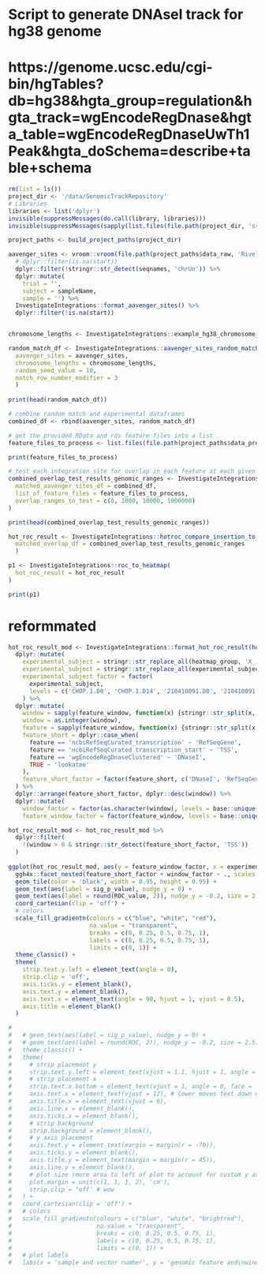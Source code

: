 
# Script to generate DNAseI track for hg38 genome
# https://genome.ucsc.edu/cgi-bin/hgTables?db=hg38&hgta_group=regulation&hgta_track=wgEncodeRegDnase&hgta_table=wgEncodeRegDnaseUwTh1Peak&hgta_doSchema=describe+table+schema

````r
rm(list = ls())
project_dir <- '/data/GenomicTrackRepository'
# Libraries
libraries <- list('dplyr')
invisible(suppressMessages(do.call(library, libraries)))
invisible(suppressMessages(sapply(list.files(file.path(project_dir, 'src', 'Rlib'), pattern = "utils.R", full.names = TRUE), source)))

project_paths <- build_project_paths(project_dir)
````


```r

aavenger_sites <- vroom::vroom(file.path(project_paths$data_raw, 'RivellaHeatMapSites.tsv.gz')) %>%
  # dplyr::filter(is.na(start))
  dplyr::filter(!stringr::str_detect(seqnames, 'chrUn')) %>%
  dplyr::mutate(
    trial = '',
    subject = sampleName,
    sample = '') %>%
  InvestigateIntegrations::format_aavenger_sites() %>%
  dplyr::filter(!is.na(start))


chromosome_lengths <- InvestigateIntegrations::example_hg38_chromosome_lengths

random_match_df <- InvestigateIntegrations::aavenger_sites_random_match(
  aavenger_sites = aavenger_sites,
  chromosome_lengths = chromosome_lengths,
  random_seed_value = 10,
  match_row_number_modifier = 3
  )
  
print(head(random_match_df))

# combine random match and experimental dataframes
combined_df <- rbind(aavenger_sites, random_match_df)

# get the provided RData and rds feature files into a list
feature_files_to_process <- list.files(file.path(project_paths$data_processed, 'hg38'), pattern = ".rds", full.names = TRUE)

print(feature_files_to_process)

# test each integration site for overlap in each feature at each given overlap 
combined_overlap_test_results_genomic_ranges <- InvestigateIntegrations::test_for_overlaps(
  matched_aavenger_sites_df = combined_df,
  list_of_feature_files = feature_files_to_process,
  overlap_ranges_to_test = c(0, 1000, 10000, 1000000)
)

print(head(combined_overlap_test_results_genomic_ranges))

hot_roc_result <- InvestigateIntegrations::hotroc_compare_insertion_to_match(
  matched_overlap_df = combined_overlap_test_results_genomic_ranges
  )

p1 <- InvestigateIntegrations::roc_to_heatmap(
  hot_roc_result = hot_roc_result
)

print(p1)
```

# reformmated

```r

hot_roc_result_mod <- InvestigateIntegrations::format_hot_roc_result(hot_roc_result) %>%
  dplyr::mutate(
    experimental_subject = stringr::str_replace_all(heatmap_group, 'X_', ''),
    experimental_subject = stringr::str_replace_all(experimental_subject, '_', ''),
    experimental_subject_factor = factor(
      experimental_subject, 
      levels = c('CHOP.1.D0', 'CHOP.1.D14', '210410091.D0', '210410091.D14', 'R003850.D0', 'R003850.D14', 'R003851.D0', 'R003851.D14', 'WAS1', 'WAS2', 'WAS3', 'CGD1', 'CGD2', 'CGD3', 'CGD4')) 
    ) %>%
  dplyr::mutate(
    window = sapply(feature_window, function(x) {stringr::str_split(x, '\\.')[[1]][3]}),
    window = as.integer(window),
    feature = sapply(feature_window, function(x) {stringr::str_split(x, '\\.')[[1]][1]}),
    feature_short = dplyr::case_when(
      feature == 'ncbiRefSeqCurated_transcription' ~ 'RefSeqGene',
      feature == 'ncbiRefSeqCurated_transcription_start' ~ 'TSS',
      feature == 'wgEncodeRegDnaseClustered' ~ 'DNaseI',
      TRUE ~ 'lookatme'
    ),
    feature_short_factor = factor(feature_short, c('DNaseI', 'RefSeqGene', 'TSS'))
  ) %>%
  dplyr::arrange(feature_short_factor, dplyr::desc(window)) %>%
  dplyr::mutate(
    window_factor = factor(as.character(window), levels = base::unique(as.character(window))),
    feature_window_factor = factor(feature_window, levels = base::unique(feature_window)))

hot_roc_result_mod <- hot_roc_result_mod %>%
  dplyr::filter(
    !(window > 0 & stringr::str_detect(feature_short_factor, 'TSS'))
  )
  
ggplot(hot_roc_result_mod, aes(y = feature_window_factor, x = experimental_subject_factor, fill = ROC_value)) +
  ggh4x::facet_nested(feature_short_factor + window_factor ~ ., scales = 'free', space = 'fixed', switch = 'y') +
  geom_tile(color = 'black', width = 0.95, height = 0.95) + 
  geom_text(aes(label = sig_p_value), nudge_y = 0) +
  geom_text(aes(label = round(ROC_value, 2)), nudge_y = -0.2, size = 2.5) +
  coord_cartesian(clip = 'off') +
  # colors
  scale_fill_gradientn(colours = c("blue", "white", "red"), 
                       na.value = "transparent", 
                       breaks = c(0, 0.25, 0.5, 0.75, 1), 
                       labels = c(0, 0.25, 0.5, 0.75, 1), 
                       limits = c(0, 1)) +
  theme_classic() +
  theme(
    strip.text.y.left = element_text(angle = 0),
    strip.clip = 'off',
    axis.ticks.y = element_blank(),
    axis.text.y = element_blank(),
    axis.text.x = element_text(angle = 90, hjust = 1, vjust = 0.5),
    axis.title = element_blank()
  )

# 
#   # geom_text(aes(label = sig_p_value), nudge_y = 0) +
#   # geom_text(aes(label = round(ROC, 2)), nudge_y = -0.2, size = 2.5) +
#   theme_classic() +
#   theme(
#     # strip placement y
#     strip.text.y.left = element_text(vjust = 1.1, hjust = 1, angle = 0, face = 'bold', margin = margin(t = -1, r = 0)),
#     # strip placement x
#     strip.text.x.bottom = element_text(vjust = 1, angle = 0, face = 'bold', margin = margin(t = 10)),
#     axis.text.x = element_text(vjust = 12), # lower moves text down down
#     axis.title.x = element_text(vjust = 6),
#     axis.line.x = element_blank(),
#     axis.ticks.x = element_blank(),
#     # strip background
#     strip.background = element_blank(),
#     # y axis placement
#     axis.text.y = element_text(margin = margin(r = -70)), 
#     axis.ticks.y = element_blank(),
#     axis.title.y = element_text(margin = margin(r = 45)), 
#     axis.line.y = element_blank(),
#     # plot size (more area to left of plot to account for custom y axis positioning)
#     plot.margin = unit(c(1, 1, 1, 2), 'cm'),
#     strip.clip = 'off' # wow
#   ) +
#   coord_cartesian(clip = 'off') +
#   # colors
#   scale_fill_gradientn(colours = c("blue", "white", "brightred"), 
#                        na.value = "transparent", 
#                        breaks = c(0, 0.25, 0.5, 0.75, 1), 
#                        labels = c(0, 0.25, 0.5, 0.75, 1), 
#                        limits = c(0, 1)) +
#   # plot labels
#   labs(x = 'sample and vector number', y = 'genomic feature and\nwindow size (bp)')
```

